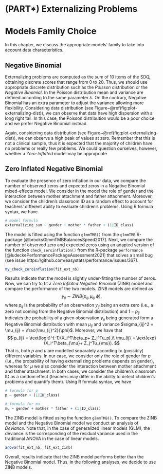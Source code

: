 # (PART\*) Externalizing Problems {-}

# Models Family Choice {#model-choice-ext}

In this chapter, we discuss the appropriate models’ family to take into account data characteristics.

## Negative Binomial

Externalizing problems are computed as the sum of 10 items of the SDQ, obtaining discrete scores that range from 0 to 20. Thus, we should use appropriate discrete distribution such as the *Poisson* distribution or the *Negative Binomial*. In the Poisson distribution mean and variance are defined according to the same parameter $\lambda$. On the contrary, Negative Binomial has an extra parameter to adjust the variance allowing more flexibility. Considering data distribution (see Figure~\@ref(fig:plot-externalizing-dist)), we can observe that data have high dispersion with a long right tail. In this case, the Poisson distribution would be a poor choice and we prefer Negative Binomial instead.

Again, considering data distribution (see Figure~\@ref(fig:plot-externalizing-dist)), we can observe a high peak of values at zero. Remember that this is not a clinical sample, thus it is expected that the majority of children have no problems or really few problems. We could question ourselves, however, whether a *Zero-Inflated* model may be appropriate

## Zero Inflated Negative Binomial

To evaluate the presence of zero inflation in our data, we compare the number of observed zeros and expected zeros in a Negative Binomial mixed-effects model. We consider in the model the role of gender and the interaction between mother attachment and father attachment. Moreover, we consider the children's classroom ID as a random effect to account for teachers' different ability to evaluate children's problems. Using R formula syntax, we have
```r
# model formula
externalizing_sum ~ gender + mother * father + (1|ID_class)
```

The model is fitted using the function `glmmTMB()` from the `glmmTMB` R-package [@brooksGlmmTMBBalancesSpeed2017]. Next, we compare the number of observed zero and expected zeros using an adapted version of the function `check_zeroinflation()` from the R-package `performance` [@ludeckePerformancePackageAssessment2021] that solves a small bug (see issue https://github.com/easystats/performance/issues/367).
```r
my_check_zeroinflation(fit_ext_nb)
```

Results indicate that the model is slightly under-fitting the number of zeros. Now, we can try to fit a *Zero Inflated Negative Binomial* (ZINB) model and compare the performance of the two models. ZINB models are defined as
$$
y_{ij} \sim ZINB(p_{ij}, \mu_{ij}, \phi),
$$
where $p_{ij}$ is the probability of an observation $y_{ij}$ being an extra zero (i.e., a zero not coming from the Negative Binomial distribution) and $1-p_{ij}$ indicates the probability of a given observation $y_{ij}$ being generated form a Negative Binomial distribution with mean $\mu_{ij}$ and variance $\sigma_{ij}^2 = \mu_{ij} + \frac{\mu_{ij}^2}{\phi}$. Moreover, we have that
$$
p_{ij} = \text{logit}^{-1}(X_i^T\beta_p+ Z_j^Tu_p),\\
\mu_{ij} = \text{exp}(X_i^T\beta_{\mu}+ Z_j^Tu_{\mu}).
$$
That is, both $p$ and $\mu$ are modelled separately according to (possibly) different variables. In our case, we consider only the role of gender for $p$ (i.e., the probability of having externalizing problems depends on gender), whereas for $\mu$ we also consider the interaction between mother attachment and father attachment. In both cases, we consider the children's classroom ID as a random effect (teachers may differ in the ability to detect children's problems and quantify them). Using R formula syntax, we have
```r
# formula for p
p ~ gender + (1|ID_class)

# formula for mu
mu ~ gender + mother * father + (1|ID_class)
```

The ZINB model is fitted using the function `glmmTMB()`. To compare the ZINB model and the Negative Binomial model we conduct an analysis of *Deviance*. Note that, in the case of generalized linear models (GLM), the deviance is the corresponding of the residual variance used in the traditional ANOVA in the case of linear models.
```r
anova(fit_ext_nb, fit_ext_zinb)
```

Overall, results indicate that the ZINB model performs better than the Negative Binomial model. Thus, in the following analyses, we decide to use ZINB models.
